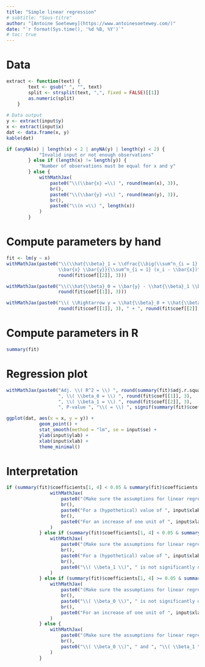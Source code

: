 ```yaml
---
title: "Simple linear regression"
# subtitle: "Sous-titre"
author: "[Antoine Soetewey](https://www.antoinesoetewey.com/)"
date: "`r format(Sys.time(), '%d %B, %Y')`"
# toc: true
---
```


# Data

```r
extract <- function(text) {
        text <- gsub(" ", "", text)
        split <- strsplit(text, ",", fixed = FALSE)[[1]]
        as.numeric(split)
    }
    
# Data output
y <- extract(input$y)
x <- extract(input$x)
dat <- data.frame(x, y)
kable(dat)

if (anyNA(x) | length(x) < 2 | anyNA(y) | length(y) < 2) {
            "Invalid input or not enough observations"
        } else if (length(x) != length(y)) {
            "Number of observations must be equal for x and y"
        } else {
            withMathJax(
                paste0("\\(\\bar{x} =\\) ", round(mean(x), 3)),
                br(),
                paste0("\\(\\bar{y} =\\) ", round(mean(y), 3)),
                br(),
                paste0("\\(n =\\) ", length(x))
            )
        }
```

# Compute parameters by hand

```r
fit <- lm(y ~ x)
withMathJax(paste0("\\(\\hat{\\beta}_1 = \\dfrac{\\big(\\sum^n_{i = 1} x_i y_i \\big) - n
                   \\bar{x} \\bar{y}}{\\sum^n_{i = 1} (x_i - \\bar{x})^2} = \\) ",
                   round(fit$coef[[2]], 3)))
```

```r
withMathJax(paste0("\\(\\hat{\\beta}_0 = \\bar{y} - \\hat{\\beta}_1 \\bar{x} = \\) ",
                   round(fit$coef[[1]], 3)))
```

```r
withMathJax(paste0("\\( \\Rightarrow y = \\hat{\\beta}_0 + \\hat{\\beta}_1 x = \\) ",
                   round(fit$coef[[1]], 3), " + ", round(fit$coef[[2]], 3), "\\( x \\)"))
```

# Compute parameters in R

```r
summary(fit)
```

# Regression plot

```r
withMathJax(paste0("Adj. \\( R^2 = \\) ", round(summary(fit)$adj.r.squared, 3),
                   ", \\( \\beta_0 = \\) ", round(fit$coef[[1]], 3),
                   ", \\( \\beta_1 = \\) ", round(fit$coef[[2]], 3),
                   ", P-value ", "\\( = \\) ", signif(summary(fit)$coef[2,4], 3)))
```

```r
ggplot(dat, aes(x = x, y = y)) +
            geom_point() +
            stat_smooth(method = "lm", se = input$se) +
            ylab(input$ylab) +
            xlab(input$xlab) +
            theme_minimal()
```

# Interpretation

```r
if (summary(fit)$coefficients[1, 4] < 0.05 & summary(fit)$coefficients[2, 4] < 0.05) {
                withMathJax(
                    paste0("(Make sure the assumptions for linear regression (independance, linearity, normality and homoscedasticity) are met before intepreting the results.)"),
                    br(),
                    paste0("For a (hypothetical) value of ", input$xlab, " = 0, the mean of ", input$ylab, " = ", round(fit$coef[[1]], 3), "."),
                    br(),
                    paste0("For an increase of one unit of ", input$xlab, ", the mean of ", input$ylab, ifelse(round(fit$coef[[2]], 3) >= 0, " increases by ", " decreases by "), abs(round(fit$coef[[2]], 3)), ifelse(abs(round(fit$coef[[2]], 3)) >= 2, " units", " unit"), ".")
                )
            } else if (summary(fit)$coefficients[1, 4] < 0.05 & summary(fit)$coefficients[2, 4] >= 0.05) {
                withMathJax(
                    paste0("(Make sure the assumptions for linear regression (independance, linearity, normality and homoscedasticity) are met before intepreting the results.)"),
                    br(),
                    paste0("For a (hypothetical) value of ", input$xlab, " = 0, the mean of ", input$ylab, " = ", round(fit$coef[[1]], 3), "."),
                    br(),
                    paste0("\\( \\beta_1 \\)", " is not significantly different from 0 (p-value = ", round(summary(fit)$coefficients[2, 4], 3), ") so there is no significant relationship between ", input$xlab, " and ", input$ylab, ".")
                )
            } else if (summary(fit)$coefficients[1, 4] >= 0.05 & summary(fit)$coefficients[2, 4] < 0.05) {
                withMathJax(
                    paste0("(Make sure the assumptions for linear regression (independance, linearity, normality and homoscedasticity) are met before intepreting the results.)"),
                    br(),
                    paste0("\\( \\beta_0 \\)", " is not significantly different from 0 (p-value = ", round(summary(fit)$coefficients[1, 4], 3), ") so when ", input$xlab, " = 0, the mean of ", input$ylab, " is not significantly different from 0."),
                    br(),
                    paste0("For an increase of one unit of ", input$xlab, ", the mean of ", input$ylab, ifelse(round(fit$coef[[2]], 3) >= 0, " increases by ", " decreases by "), abs(round(fit$coef[[2]], 3)), ifelse(abs(round(fit$coef[[2]], 3)) >= 2, " units", " unit"), ".")
                )
            } else {
                withMathJax(
                    paste0("(Make sure the assumptions for linear regression (independance, linearity, normality and homoscedasticity) are met before intepreting the results.)"),
                    br(),
                    paste0("\\( \\beta_0 \\)", " and ", "\\( \\beta_1 \\)", " are not significantly different from 0 (p-values = ", round(summary(fit)$coefficients[1, 4], 3), " and ", round(summary(fit)$coefficients[2, 4], 3), ", respectively) so the mean of ", input$ylab, " is not significantly different from 0.")
                )
            }
```

